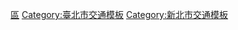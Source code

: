 {{Catnav|頁面分類|地理|地理模板|交通模板|各國交通模板|台灣交通模板|台灣客運模板}}
{{Catnav|頁面分類|地理|国家|亚洲国家|中華民國|台灣|台灣模板|台灣交通模板|台灣客運模板}}

[[Category:台灣客運模板|區]]
[[Category:臺北市交通模板|Category:臺北市交通模板]]
[[Category:新北市交通模板|Category:新北市交通模板]]